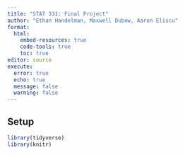 ---
title: "STAT 331: Final Project"
author: "Ethan Handelman, Maxwell Dubow, Aaron Eliscu"
format: 
  html:
    embed-resources: true
    code-tools: true
    toc: true
editor: source
execute: 
  error: true
  echo: true
  message: false
  warning: false
---

## Setup

```{r setup}
library(tidyverse)
library(knitr)


```

